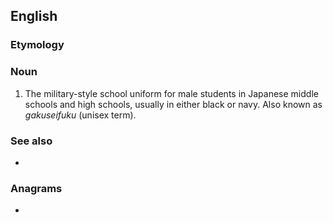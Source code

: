 ==English==

===Etymology===
{{bor|en|ja|学ラン}}

===Noun===
{{en-noun|gaku-ran}}

# The military-style school uniform for male students in Japanese middle schools and high schools, usually in either black or navy. Also known as ''gakuseifuku'' (unisex term).

===See also===
* {{l|en|serafuku}}

===Anagrams===
* {{l|en|rangaku}}